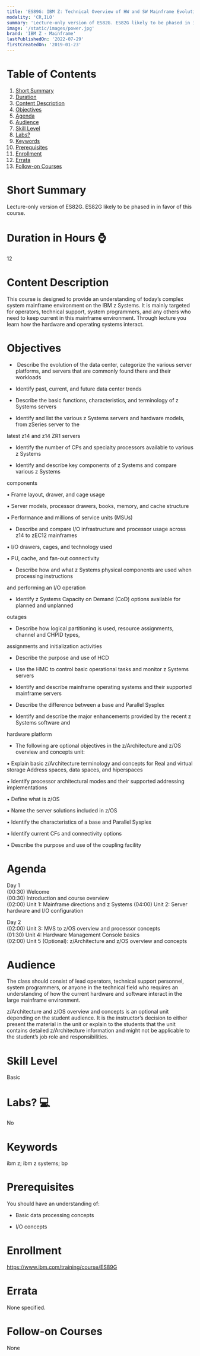 ```yaml
---
title: 'ES89G: IBM Z: Technical Overview of HW and SW Mainframe Evolution'
modality: 'CR,ILO'
summary: 'Lecture-only version of ES82G. ES82G likely to be phased in in favor of this course. '
image: '/static/images/power.jpg'
brand: 'IBM Z - Mainframe'
lastPublishedOn: '2022-07-29'
firstCreatedOn: '2019-01-23'
---
```

# Table of Contents
1.  [Short Summary](#short-summary)
2.  [Duration](#duration-in-hours-)
3.  [Content Description](#content-description)
4.  [Objectives](#objectives)
5.  [Agenda](#agenda)
6.  [Audience](#audience)
7.  [Skill Level](#skill-level)
8.  [Labs?](#labs-)
9.  [Keywords](#keywords)
10. [Prerequisites](#prerequisites)
11. [Enrollment](#enrollment)
12. [Errata](#errata)
13. [Follow-on Courses](#follow-on-courses)

# Short Summary
Lecture-only version of ES82G. ES82G likely to be phased in in favor of this course. 

# Duration in Hours ⌚
12

# Content Description
This course is designed to provide an understanding of today’s complex system mainframe environment on the IBM z Systems. It is mainly targeted for operators, technical support, system programmers, and any others who need to keep current in this mainframe environment. Through lecture you learn how the hardware and operating systems interact.



# Objectives
*  Describe the evolution of the data center, categorize the various server platforms, and servers that are commonly found there and their workloads  

*  Identify past, current, and future data center trends  

*  Describe the basic functions, characteristics, and terminology of z Systems servers  

*  Identify and list the various z Systems servers and hardware models, from zSeries server to the  

latest z14 and z14 ZR1 servers  

*  Identify the number of CPs and specialty processors available to various z Systems  

*  Identify and describe key components of z Systems and compare various z Systems  

components  

▪ Frame layout, drawer, and cage usage  

▪ Server models, processor drawers, books, memory, and cache structure  

▪ Performance and millions of service units (MSUs)  

*  Describe and compare I/O infrastructure and processor usage across z14 to zEC12 mainframes  

▪ I/O drawers, cages, and technology used  

▪ PU, cache, and fan-out connectivity  

*  Describe how and what z Systems physical components are used when processing instructions  

and performing an I/O operation  

*  Identify z Systems Capacity on Demand (CoD) options available for planned and unplanned  

outages  

*  Describe how logical partitioning is used, resource assignments, channel and CHPID types,  

assignments and initialization activities  

*  Describe the purpose and use of HCD  

*  Use the HMC to control basic operational tasks and monitor z Systems servers  

*  Identify and describe mainframe operating systems and their supported mainframe servers  

*  Describe the difference between a base and Parallel Sysplex  

*  Identify and describe the major enhancements provided by the recent z Systems software and  

hardware platform  

*  The following are optional objectives in the z/Architecture and z/OS overview and concepts unit:  

▪ Explain basic z/Architecture terminology and concepts for Real and virtual storage Address spaces, data spaces, and hiperspaces  

▪ Identify processor architectural modes and their supported addressing implementations  

▪ Define what is z/OS  

▪ Name the server solutions included in z/OS  

▪ Identify the characteristics of a base and Parallel Sysplex  

▪ Identify current CFs and connectivity options  

▪ Describe the purpose and use of the coupling facility



# Agenda
Day 1  
(00:30) Welcome  
(00:30) Introduction and course overview  
(02:00) Unit 1: Mainframe directions and z Systems (04:00) Unit 2: Server hardware and I/O configuration

Day 2  
(02:00) Unit 3: MVS to z/OS overview and processor concepts  
(01:30) Unit 4: Hardware Management Console basics  
(02:00) Unit 5 (Optional): z/Architecture and z/OS overview and concepts



# Audience
The class should consist of lead operators, technical support personnel, system programmers, or anyone in the technical field who requires an understanding of how the current hardware and software interact in the large mainframe environment.


z/Architecture and z/OS overview and concepts is an optional unit depending on the student audience. It is the instructor’s decision to either present the material in the unit or explain to the students that the unit contains detailed z/Architecture information and might not be applicable to the student’s job role and responsibilities.



# Skill Level
Basic               

# Labs? 💻
No

# Keywords
ibm z; ibm z systems; bp

# Prerequisites
  

You should have an understanding of:  

*  Basic data processing concepts  

*  I/O concepts



# Enrollment
https://www.ibm.com/training/course/ES89G

# Errata
None specified.

# Follow-on Courses
None

